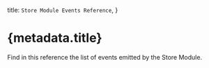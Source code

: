 
  title: `Store Module Events Reference`,
}

# {metadata.title}

Find in this reference the list of events emitted by the Store Module.

<EventsTable />